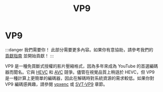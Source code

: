 ﻿---
title: VP9
sidebar_position: 5
---

# VP9

:::danger 我們需要你！
此部分需要更多內容。如果你有意協助，請參考我們的 [貢獻指南](../contribution-guide.mdx) 並開始貢獻！
:::


VP9 是一種免買斷式授權的影片壓縮格式，因為多年來成為 YouTube 的首選編碼器而聞名。它與 [HEVC](../video/HEVC.mdx) 和 [AVC](../video/AVC.mdx) 競爭。儘管在視覺品質上稍遜於 HEVC，但 VP9 是一種計算上更簡單的編碼器，因此在解碼時對系統資源的需求較低。如果你對 VP9 編碼感興趣，請參閱 [vpxenc](../encoders/vpxenc.mdx) 或 [SVT-VP9](../encoders/SVT-VP9.mdx) 章節。